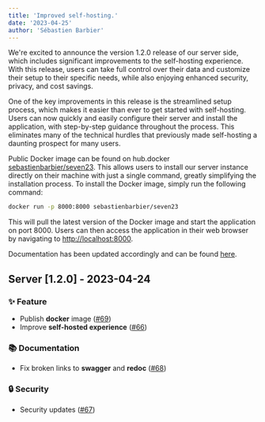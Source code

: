 ```yaml
---
title: 'Improved self-hosting.'
date: '2023-04-25'
author: 'Sébastien Barbier'
---
```


We're excited to announce the version 1.2.0 release of our server side, which includes significant improvements to the self-hosting experience. With this release, users can take full control over their data and customize their setup to their specific needs, while also enjoying enhanced security, privacy, and cost savings.

One of the key improvements in this release is the streamlined setup process, which makes it easier than ever to get started with self-hosting. Users can now quickly and easily configure their server and install the application, with step-by-step guidance throughout the process. This eliminates many of the technical hurdles that previously made self-hosting a daunting prospect for many users.

Public Docker image can be found on hub.docker [sebastienbarbier/seven23](https://hub.docker.com/r/sebastienbarbier/seven23). This allows users to install our server instance directly on their machine with just a single command, greatly simplifying the installation process. To install the Docker image, simply run the following command:

```bash
docker run -p 8000:8000 sebastienbarbier/seven23
```

This will pull the latest version of the Docker image and start the application on port 8000. Users can then access the application in their web browser by navigating to [http://localhost:8000](http://localhost:8000).

Documentation has been updated accordingly and can be found [here](https://seven23-server.readthedocs.io/en/latest/deployment.html).


## Server [1.2.0] - 2023-04-24
### ✨ Feature
- Publish **docker** image ([#69](https://github.com/sebastienbarbier/seven23_server/issues/69))
- Improve **self-hosted experience** ([#66](https://github.com/sebastienbarbier/seven23_server/issues/66))
### 📚 Documentation
- Fix broken links to **swagger** and **redoc** ([#68](https://github.com/sebastienbarbier/seven23_server/issues/68))
### 🔒 Security
- Security updates ([#67](https://github.com/sebastienbarbier/seven23_server/issues/67))
